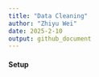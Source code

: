 ```yaml
---
title: "Data Cleaning"
author: "Zhiyu Wei"
date: 2025-2-10
output: github_document
---
```


#### Setup
